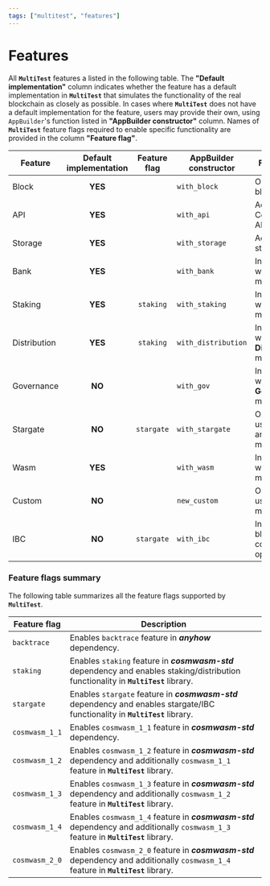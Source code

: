 ```yaml
---
tags: ["multitest", "features"]
---
```


# Features

All **`MultiTest`** features a listed in the following table. The **"Default implementation"**
column indicates whether the feature has a default implementation in **`MultiTest`** that simulates
the functionality of the real blockchain as closely as possible. In cases where **`MultiTest`** does
not have a default implementation for the feature, users may provide their own, using `AppBuilder`'s
function listed in **"AppBuilder constructor"** column. Names of **`MultiTest`** feature flags
required to enable specific functionality are provided in the column **"Feature flag"**.

| Feature      | Default<br/>implementation | Feature<br/>flag | AppBuilder<br/>constructor | Functionality                                      |
| ------------ | :------------------------: | :--------------: | -------------------------- | -------------------------------------------------- |
| Block        |          **YES**           |                  | `with_block`               | Operations on blocks.                              |
| API          |          **YES**           |                  | `with_api`                 | Access to CosmWasm API.                            |
| Storage      |          **YES**           |                  | `with_storage`             | Access to storage.                                 |
| Bank         |          **YES**           |                  | `with_bank`                | Interactions with **Bank** module.                 |
| Staking      |          **YES**           |    `staking`     | `with_staking`             | Interactions with **Staking** module.              |
| Distribution |          **YES**           |    `staking`     | `with_distribution`        | Interactions with **Distribution** module.         |
| Governance   |           **NO**           |                  | `with_gov`                 | Interactions with **Governance** module.           |
| Stargate     |           **NO**           |    `stargate`    | `with_stargate`            | Operations using `Stargate` and/or `Any` messages. |
| Wasm         |          **YES**           |                  | `with_wasm`                | Interactions with **Wasm** module.                 |
| Custom       |           **NO**           |                  | `new_custom`               | Operations using custom module.                    |
| IBC          |           **NO**           |    `stargate`    | `with_ibc`                 | Inter-blockchain communication operations.         |

### Feature flags summary

The following table summarizes all the feature flags supported by **`MultiTest`**.

| Feature flag   | Description                                                                                                                           |
| -------------- | ------------------------------------------------------------------------------------------------------------------------------------- |
| `backtrace`    | Enables `backtrace` feature in _**anyhow**_ dependency.                                                                               |
| `staking`      | Enables `staking` feature in _**cosmwasm-std**_ dependency and enables staking/distribution functionality in **`MultiTest`** library. |
| `stargate`     | Enables `stargate` feature in _**cosmwasm-std**_ dependency and enables stargate/IBC functionality in **`MultiTest`** library.        |
| `cosmwasm_1_1` | Enables `cosmwasm_1_1` feature in _**cosmwasm-std**_ dependency.                                                                      |
| `cosmwasm_1_2` | Enables `cosmwasm_1_2` feature in _**cosmwasm-std**_ dependency and additionally `cosmwasm_1_1` feature in **`MultiTest`** library.   |
| `cosmwasm_1_3` | Enables `cosmwasm_1_3` feature in _**cosmwasm-std**_ dependency and additionally `cosmwasm_1_2` feature in **`MultiTest`** library.   |
| `cosmwasm_1_4` | Enables `cosmwasm_1_4` feature in _**cosmwasm-std**_ dependency and additionally `cosmwasm_1_3` feature in **`MultiTest`** library.   |
| `cosmwasm_2_0` | Enables `cosmwasm_2_0` feature in _**cosmwasm-std**_ dependency and additionally `cosmwasm_1_4` feature in **`MultiTest`** library.   |
